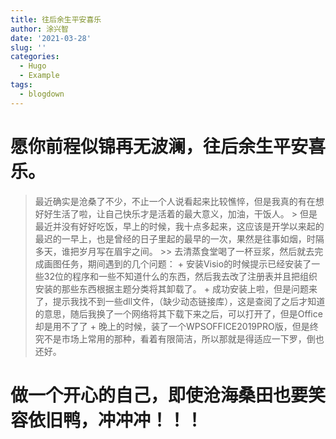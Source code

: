 ```yaml
---
title: 往后余生平安喜乐
author: 涂兴智
date: '2021-03-28'
slug: ''
categories:
  - Hugo
  - Example
tags:
  - blogdown
---
```


# 愿你前程似锦再无波澜，往后余生平安喜乐。

> 最近确实是沧桑了不少，不止一个人说看起来比较憔悴，但是我真的有在想好好生活了啦，让自己快乐才是活着的最大意义，加油，干饭人。
>> 但是最近并没有好好吃饭，早上的时候，我十点多起来，这应该是开学以来起的最迟的一早上，也是曾经的日子里起的最早的一次，果然是往事如烟，时隔多天，谁把岁月写在眉宇之间。
>>> 去清蒸食堂喝了一杯豆浆，然后就去完成画图任务，期间遇到的几个问题：
+ 安装Visio的时候提示已经安装了一些32位的程序和一些不知道什么的东西，然后我去改了注册表并且把组织安装的那些东西根据主题分类将其卸载了。
+ 成功安装上啦，但是问题来了，提示我找不到一些dll文件，（缺少动态链接库），这是查阅了之后才知道的意思，随后我换了一个网络将其下载下来之后，可以打开了，但是Office却是用不了了
+ 晚上的时候，装了一个WPSOFFICE2019PRO版，但是终究不是市场上常用的那种，看着有限简洁，所以那就是得适应一下罗，倒也还好。

# 做一个开心的自己，即使沧海桑田也要笑容依旧鸭，冲冲冲！！！




